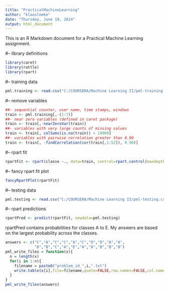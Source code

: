 ```yaml
---
title: "PracticalMachineLearning"
author: "klauslemke"
date: "Thursday, June 19, 2014"
output: html_document
---
```


This is an R Markdown document for a Practical Machine Learning assignment.

#-- library definitions
```r
library(caret)
library(rattle)
library(rpart)
```
#-- training data
```r
pml.training <- read.csv("C:/COURSERA/Machine Learning II/pml-training.csv")
```
#-- remove variables 
```r
##- sequential counter, user name, time stamps, windows
train <- pml.training[,-(1:7)]
##- near zero variables (defined in caret package)
train <- train[,-nearZeroVar(train)]
##- variables with very large counts of missing values 
train <- train[, colSums(is.na(train)) < 19000]
##- variables with pairwise correlation greater than 0.90 
train <- train[, -findCorrelation(cor(train[,1:52]), 0.90)]
```
#-- rpart fit
```r
rpartFit <- rpart(classe ~., data=train, control=rpart.control(maxdepth=10))
```
#-- fancy rpart fit plot
```r
fancyRpartPlot(rpartFit)
```
#-- testing data
```r
pml.testing <- read.csv("C:/COURSERA/Machine Learning II/pml-testing.csv")
```
#-- rpart predictions
```r
rpartPred <- predict(rpartFit, newdata=pml.testing)
```

rpartPred contains probabilities for classes A to E.
My answers are based on the largest probability across the classes.

```r
answers <- c("C","A","C","C","A","C","D","D","A","A",
             "B","B","C","A","E","A","A","B","B","B")
pml_write_files = function(x){
  n = length(x)
  for(i in 1:n){
    filename = paste0("problem_id_",i,".txt")
    write.table(x[i],file=filename,quote=FALSE,row.names=FALSE,col.names=FALSE)
  }
}
pml_write_files(answers)
```


